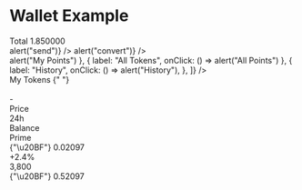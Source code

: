 

<Meta title="Example/Wallet" />

# Wallet Example

<div className="bg-slate-100 w-full h-full p-4 space-y-4">
    <div className="space-y-0.5">
        <Card roundType="top">
            <div className="flex items-center space-x-4">
                <div>
                    <Glyph color="text-white" bgColor="bg-orange-400" hex size="xl" chars="₿" isStatic />
                </div>
                <div>
                    <Text size="xs">Total</Text>
                    <Text size="3xl" type="strong" bold>
                        1.850000
                    </Text>
                </div>
                <div className="flex flex-1 px-8 space-x-8 justify-end">
                    <ActionButton
                        label="Send"
                        Icon={BsArrowUp}
                        onClick={() => alert("send")}
                    />
                    <ActionButton
                        label="Convert"
                        Icon={FaExchangeAlt}
                        onClick={() => alert("convert")}
                    />
                </div>
            </div>
        </Card>
        <Card roundType="bottom" noPadding>
            <Tabs
                selectedIndex={0}
                options={[
                    { label: "My Tokens", onClick: () => alert("My Points") },
                    { label: "All Tokens", onClick: () => alert("All Points") },
                    {
                        label: "History",
                        onClick: () => alert("History"),
                    },
                ]}
            />
        </Card>
    </div>
    <Card>
        <div className="flex w-full justify-between">
            <Text size="xl" bold>
                <Text size="xl" type="strong" span>
                    My Tokens
                </Text>{" "}
            </Text>
            <a href="#" className="text-2xl text-gray-400">
                <FaCog />
            </a>
        </div>
        <br />
        <div className="flex flex-row">
            <div className="basis-12">-</div>
            <div className="basis-1/3">Price</div>
            <div className="basis-1/3">24h</div>
            <div className="basis-1/3">Balance</div>
        </div>
        <div className="flex flex-row mt-2">
            <div className="basis-12">
                <Glyph color="text-white" bgColor="bg-slate-400" hex size="md" chars="ƒ’" isStatic />
            </div>
            <div className="basis-1/3">
                <label>Prime</label>
                <div>{"\u20BF"} 0.02097</div>
            </div>
            <div className="basis-1/3">+2.4%</div>
            <div className="basis-1/3">3,800<br/>{"\u20BF"} 0.52097</div>
        </div>
    </Card>
</div>
